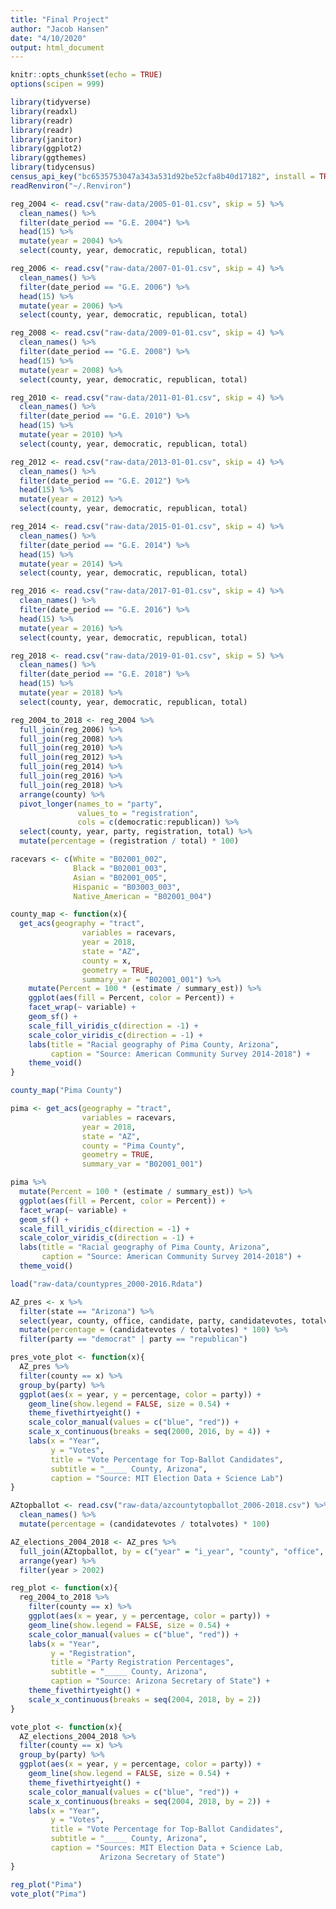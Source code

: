 ```yaml
---
title: "Final Project"
author: "Jacob Hansen"
date: "4/10/2020"
output: html_document
---
```


```r
knitr::opts_chunk$set(echo = TRUE)
options(scipen = 999)

library(tidyverse)
library(readxl)
library(readr)
library(readr)
library(janitor)
library(ggplot2)
library(ggthemes)
library(tidycensus)
census_api_key("bc6535753047a343a531d92be52cfa8b40d17182", install = TRUE, overwrite = TRUE)
readRenviron("~/.Renviron")
```

```r
reg_2004 <- read.csv("raw-data/2005-01-01.csv", skip = 5) %>% 
  clean_names() %>% 
  filter(date_period == "G.E. 2004") %>% 
  head(15) %>% 
  mutate(year = 2004) %>% 
  select(county, year, democratic, republican, total)

reg_2006 <- read.csv("raw-data/2007-01-01.csv", skip = 4) %>% 
  clean_names() %>% 
  filter(date_period == "G.E. 2006") %>% 
  head(15) %>% 
  mutate(year = 2006) %>% 
  select(county, year, democratic, republican, total)

reg_2008 <- read.csv("raw-data/2009-01-01.csv", skip = 4) %>% 
  clean_names() %>% 
  filter(date_period == "G.E. 2008") %>% 
  head(15) %>% 
  mutate(year = 2008) %>% 
  select(county, year, democratic, republican, total)

reg_2010 <- read.csv("raw-data/2011-01-01.csv", skip = 4) %>% 
  clean_names() %>% 
  filter(date_period == "G.E. 2010") %>% 
  head(15) %>% 
  mutate(year = 2010) %>% 
  select(county, year, democratic, republican, total)

reg_2012 <- read.csv("raw-data/2013-01-01.csv", skip = 4) %>% 
  clean_names() %>% 
  filter(date_period == "G.E. 2012") %>% 
  head(15) %>% 
  mutate(year = 2012) %>% 
  select(county, year, democratic, republican, total)

reg_2014 <- read.csv("raw-data/2015-01-01.csv", skip = 4) %>% 
  clean_names() %>% 
  filter(date_period == "G.E. 2014") %>% 
  head(15) %>% 
  mutate(year = 2014) %>% 
  select(county, year, democratic, republican, total)

reg_2016 <- read.csv("raw-data/2017-01-01.csv", skip = 4) %>% 
  clean_names() %>% 
  filter(date_period == "G.E. 2016") %>% 
  head(15) %>% 
  mutate(year = 2016) %>% 
  select(county, year, democratic, republican, total)

reg_2018 <- read.csv("raw-data/2019-01-01.csv", skip = 5) %>% 
  clean_names() %>% 
  filter(date_period == "G.E. 2018") %>% 
  head(15) %>% 
  mutate(year = 2018) %>% 
  select(county, year, democratic, republican, total)

reg_2004_to_2018 <- reg_2004 %>% 
  full_join(reg_2006) %>% 
  full_join(reg_2008) %>% 
  full_join(reg_2010) %>% 
  full_join(reg_2012) %>%
  full_join(reg_2014) %>%
  full_join(reg_2016) %>%
  full_join(reg_2018) %>%
  arrange(county) %>% 
  pivot_longer(names_to = "party",
               values_to = "registration",
               cols = c(democratic:republican)) %>% 
  select(county, year, party, registration, total) %>% 
  mutate(percentage = (registration / total) * 100)
```

```r

racevars <- c(White = "B02001_002", 
              Black = "B02001_003", 
              Asian = "B02001_005",
              Hispanic = "B03003_003",
              Native_American = "B02001_004")

county_map <- function(x){
  get_acs(geography = "tract",
                variables = racevars, 
                year = 2018,
                state = "AZ",
                county = x,
                geometry = TRUE,
                summary_var = "B02001_001") %>% 
    mutate(Percent = 100 * (estimate / summary_est)) %>%
    ggplot(aes(fill = Percent, color = Percent)) +
    facet_wrap(~ variable) +
    geom_sf() +
    scale_fill_viridis_c(direction = -1) +
    scale_color_viridis_c(direction = -1) +
    labs(title = "Racial geography of Pima County, Arizona",
         caption = "Source: American Community Survey 2014-2018") +
    theme_void()
}

county_map("Pima County")

pima <- get_acs(geography = "tract",
                variables = racevars, 
                year = 2018,
                state = "AZ",
                county = "Pima County",
                geometry = TRUE,
                summary_var = "B02001_001")

pima %>%
  mutate(Percent = 100 * (estimate / summary_est)) %>%
  ggplot(aes(fill = Percent, color = Percent)) +
  facet_wrap(~ variable) +
  geom_sf() +
  scale_fill_viridis_c(direction = -1) +
  scale_color_viridis_c(direction = -1) +
  labs(title = "Racial geography of Pima County, Arizona",
       caption = "Source: American Community Survey 2014-2018") +
  theme_void()
```

```r
load("raw-data/countypres_2000-2016.Rdata")

AZ_pres <- x %>% 
  filter(state == "Arizona") %>% 
  select(year, county, office, candidate, party, candidatevotes, totalvotes) %>% 
  mutate(percentage = (candidatevotes / totalvotes) * 100) %>% 
  filter(party == "democrat" | party == "republican")

pres_vote_plot <- function(x){
  AZ_pres %>% 
  filter(county == x) %>% 
  group_by(party) %>% 
  ggplot(aes(x = year, y = percentage, color = party)) +
    geom_line(show.legend = FALSE, size = 0.54) +
    theme_fivethirtyeight() +
    scale_color_manual(values = c("blue", "red")) +
    scale_x_continuous(breaks = seq(2000, 2016, by = 4)) +
    labs(x = "Year",
         y = "Votes",
         title = "Vote Percentage for Top-Ballot Candidates",
         subtitle = "_____ County, Arizona",
         caption = "Source: MIT Election Data + Science Lab")
}

AZtopballot <- read.csv("raw-data/azcountytopballot_2006-2018.csv") %>% 
  clean_names() %>% 
  mutate(percentage = (candidatevotes / totalvotes) * 100)

AZ_elections_2004_2018 <- AZ_pres %>% 
  full_join(AZtopballot, by = c("year" = "i_year", "county", "office", "candidate", "party", "candidatevotes", "totalvotes", "percentage")) %>% 
  arrange(year) %>% 
  filter(year > 2002)
```

```r
reg_plot <- function(x){
  reg_2004_to_2018 %>% 
    filter(county == x) %>% 
    ggplot(aes(x = year, y = percentage, color = party)) +
    geom_line(show.legend = FALSE, size = 0.54) +
    scale_color_manual(values = c("blue", "red")) +
    labs(x = "Year",
         y = "Registration",
         title = "Party Registration Percentages",
         subtitle = "_____ County, Arizona",
         caption = "Source: Arizona Secretary of State") +
    theme_fivethirtyeight() +
    scale_x_continuous(breaks = seq(2004, 2018, by = 2))
}

vote_plot <- function(x){
  AZ_elections_2004_2018 %>% 
  filter(county == x) %>% 
  group_by(party) %>% 
  ggplot(aes(x = year, y = percentage, color = party)) +
    geom_line(show.legend = FALSE, size = 0.54) +
    theme_fivethirtyeight() +
    scale_color_manual(values = c("blue", "red")) +
    scale_x_continuous(breaks = seq(2004, 2018, by = 2)) +
    labs(x = "Year",
         y = "Votes",
         title = "Vote Percentage for Top-Ballot Candidates",
         subtitle = "_____ County, Arizona",
         caption = "Sources: MIT Election Data + Science Lab,
                    Arizona Secretary of State")
}
```

```r
reg_plot("Pima")
vote_plot("Pima")
```















